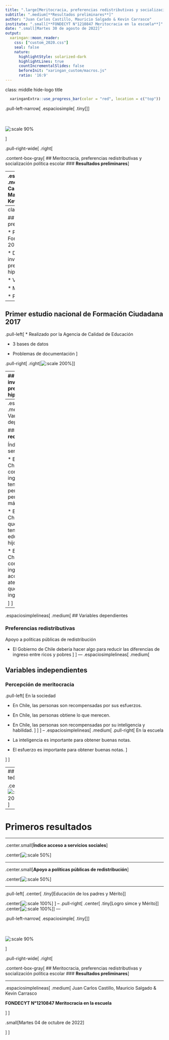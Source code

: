```yaml
---
title: ".large[Meritocracia, preferencias redistributivas y socialización política escolar]"
subtitle: ".medium[**Resultados preliminares**]"
author: "Juan Carlos Castillo, Mauricio Salgado & Kevin Carrasco"
institute: ".small[**FONDECYT N°1210847 Meritocracia en la escuela**]"
date: ".small[Martes 30 de agosto de 2022]"
output:
  xaringan::moon_reader:
    css: ["custom_2020.css"]
    seal: false
    nature:
      highlightStyle: solarized-dark
      highlightLines: true
      countIncrementalSlides: false
      beforeInit: "xaringan_custom/macros.js"
      ratio: '16:9'
---
```


class: middle hide-logo title

```r
  xaringanExtra::use_progress_bar(color = "red", location = c("top"))
```

.pull-left-narrow[
.espaciosimple[
.tiny[]
]
<br>
<br>
<br>

![:scale 90%](images/edumer.png)
<br>

]



.pull-right-wide[
.right[

.content-box-gray[
## Meritocracia, preferencias redistributivas y socialización política escolar
### **Resultados preliminares**
]

----
.espaciosimplelineas[
.medium[
Juan Carlos Castillo, Mauricio Salgado & Kevin Carrasco

**FONDECYT N°1210847 Meritocracia en la escuela**

] 
]





.small[Martes 04 de octubre de 2022]

]
]

---
class: inverse

## Estructura de la presentación

* Primer estudio de Formación Ciudadana 2017

* Diseño de la investigación y preregistro de hipótesis

* Variables y métodos

* Modelo teórico

* Primeros resultados

---

## Primer estudio nacional de Formación Ciudadana 2017

.pull-left[
* Realizado por la Agencia de Calidad de Educación

* 3 bases de datos

* Problemas de documentación
]

.pull-right[
.right[![:scale 200%](images/estudio-agencia.jpg)
]
]

---
## Diseño de la investigación y preregistro de hipótesis


.pull-left[
.left[![:scale 200%](images/osf.jpg)
]
]
.pull-right[

* Largo proceso de planificación

* Reestructurado varias veces

* Marco general de investigación; no se especifican ciertos análisis
]

.center[https://doi.org/10.17605/OSF.IO/UFSDV]

---
.espaciosimplelineas[
.medium[
## Variables dependientes

### **Preferencias redistributivas**

Índice de Acceso a servicios sociales:

* Es justo que en Chile las personas con mayores ingresos puedan tener mejores pensiones que las personas de ingresos más bajos.

* Es justo que en Chile las personas que puedan pagar tengan una mejor educación para sus hijos.

* Es justo que en Chile las personas con mayores ingresos puedan acceder a una mejor atención de salud que las personas con ingresos más bajos.

]
]
---
.espaciosimplelineas[
.medium[
## Variables dependientes

### **Preferencias redistributivas**

Apoyo a políticas públicas de redistribución

* El Gobierno de Chile debería hacer algo para reducir las diferencias de ingreso entre ricos y pobres
]
]
---
.espaciosimplelineas[
.medium[

## Variables independientes

### **Percepción de meritocracia**

.pull-left[
En la sociedad

* En Chile, las personas son recompensadas por sus esfuerzos.

* En Chile, las personas obtiene lo que merecen.

* En Chile, las personas son recompensadas por su inteligencia y habilidad.
]
]
]
--
.espaciosimplelineas[
.medium[
.pull-right[
En la escuela

* La inteligencia es importante para obtener buenas notas.

* El esfuerzo es importante para obtener buenas notas.
]

]
]

---
## Modelo teórico

.center[![:scale 200%](images/modelo-teorico.jpg)]

---

# Primeros resultados

---

.center.small[**Índice acceso a servicios sociales**]

.center[![:scale 50%](images/plot1.png)]


---

.center.small[**Apoyo a políticas públicas de redistribución**]


.center[![:scale 50%](images/plot2.png)]

---

.pull-left[
.center[
.tiny[Educación de los padres y Mérito]
]

.center[![:scale 100%](images/int1.png)]
]
--
.pull-right[
.center[
.tiny[Logro simce y Mérito]
]
.center[![:scale 100%](images/int2.png)]
]
---

.pull-left-narrow[
.espaciosimple[
.tiny[]
]
<br>
<br>
<br>

![:scale 90%](images/edumer.png)
<br>

]



.pull-right-wide[
.right[

.content-box-gray[
## Meritocracia, preferencias redistributivas y socialización política escolar
### **Resultados preliminares**
]

----
.espaciosimplelineas[
.medium[
Juan Carlos Castillo, Mauricio Salgado & Kevin Carrasco

**FONDECYT N°1210847 Meritocracia en la escuela**

] 
]

.small[Martes 04 de octubre de 2022]

]
]
